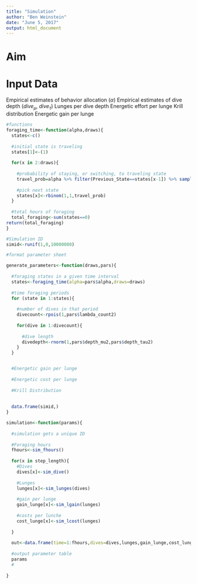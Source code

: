 ```yaml
---
title: "Simulation"
author: "Ben Weinstein"
date: "June 5, 2017"
output: html_document
---
```


# Aim

# Input Data

Empirical estimates of behavior allocation ($\alpha$)
Empirical estimates of dive depth ($dive_\mu$, $dive_\tau$)
Lunges per dive depth
Energetic effort per lunge
Krill distribution
Energetic gain per lunge

```r
#functions
foraging_time<-function(alpha,draws){
  states<-c()
  
  #initial state is traveling
  states[1]<-(1)
  
  for(x in 2:draws){
    
    #probability of staying, or switching, to traveling state
    travel_prob=alpha %>% filter(Previous_State==states[x-1]) %>% sample_n(1) %>% .$value
    
    #pick next state
    states[x]<-rbinom(1,1,travel_prob)
  }
  
  #total hours of foraging
  total_foraging<-sum(states==0)
return(total_foraging)
}
```


```r

#Simulation ID
simid<-runif(1,0,10000000)

#format parameter sheet

generate_parameters<-function(draws,pars){
  
  #foraging states in a given time interval
  states<-foraging_time(alpha=pars$alpha,draws=draws)
  
  #time foraging periods
  for (state in 1:states){
    
    #number of dives in that period
    divecount<-rpois(1,pars$lambda_count2)
    
    for(dive in 1:divecount){
      
      #dive length
      divedepth<-rnorm(1,pars$depth_mu2,pars$depth_tau2)  
    }
  }


  #Energetic gain per lunge
  
  #Energetic cost per lunge
  
  #Krill Distribution
  
  
  data.frame(simid,)
}

simulation<-function(params){
  
  #simulation gets a unique ID
  
  #Foraging hours
  fhours<-sim_fhours()
  
  for(x in step_length){
    #Dives 
    dives[x]<-sim_dive()
    
    #Lunges
    lunges[x]<-sim_lunges(dives)
    
    #gain per lunge
    gain_lunge[x]<-sim_lgain(lunges)
    
    #costs per lunche
    cost_lunge[x]<-sim_lcost(lunges)
    
  }
  
  out<-data.frame(time=1:fhours,dives=dives,lunges,gain_lunge,cost_lunge)
  
  #output parameter table
  params
  #
  
}

```
